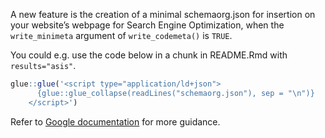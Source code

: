 A new feature is the creation of a minimal schemaorg.json for insertion on your website's webpage for Search Engine Optimization, 
when the `write_minimeta` argument of `write_codemeta()` is `TRUE`.

You could e.g. use the code below in a chunk in README.Rmd with `results="asis"`.

```r
glue::glue('<script type="application/ld+json">
      {glue::glue_collapse(readLines("schemaorg.json"), sep = "\n")}
    </script>')
```

Refer to [Google documentation](https://developers.google.com/search/reference/overview) for more guidance.
